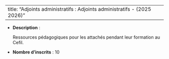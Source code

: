 
---
title: "Adjoints administratifs : Adjoints administratifs - (2025 2026)"
---


- **Description** : <p>Ressources pédagogiques pour les attachés pendant leur formation au Cefil.</p>
- **Nombre d'inscrits** : 10
